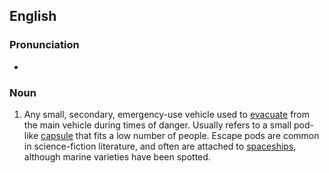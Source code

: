 ==English==

===Pronunciation===
* {{IPA|/əˈskep.pɔd/}}

===Noun===
{{en-noun|head=[[escape]] [[pod]]}}

# Any small, secondary, emergency-use vehicle used to [[evacuate]] from the main vehicle during times of danger. Usually refers to a small pod-like [[capsule]] that fits a low number of people.  Escape pods are common in science-fiction literature, and often are attached to [[spaceship]]s, although marine varieties have been spotted.